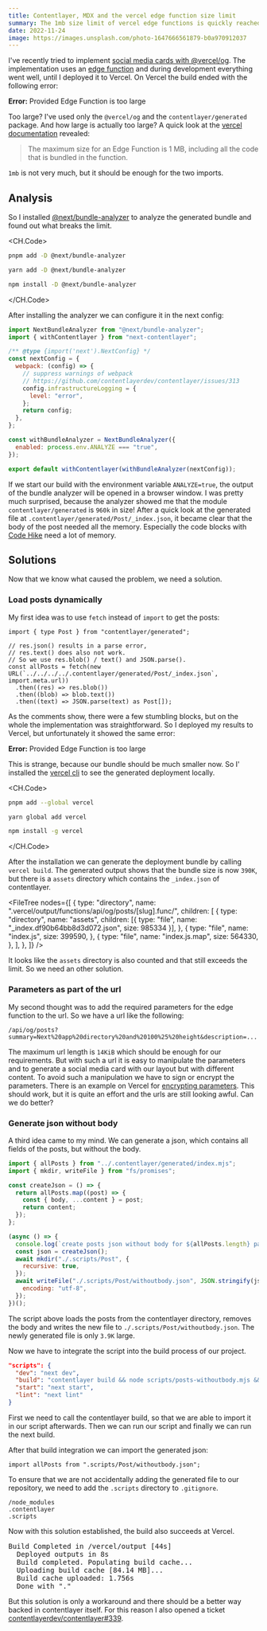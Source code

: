 ```yaml
---
title: Contentlayer, MDX and the vercel edge function size limit
summary: The 1mb size limit of vercel edge functions is quickly reached with Contentlayer and MDX
date: 2022-11-24
image: https://images.unsplash.com/photo-1647666561879-b0a970912037
---
```


I've recently tried to implement [social media cards with @vercel/og](/posts/2022-11-27-social-media-cards).
The implementation uses an [edge function](https://vercel.com/docs/concepts/functions/edge-functions)
and during development everything went well, until I deployed it to Vercel.
On Vercel the build ended with the following error:

<Notification type="error">
  <strong>Error:</strong> Provided Edge Function is too large
</Notification>

Too large?
I've used only the `@vercel/og` and the `contentlayer/generated` package.
And how large is actually too large?
A quick look at the [vercel documentation](https://vercel.com/docs/concepts/functions/edge-functions#limitations) revealed:

> The maximum size for an Edge Function is 1 MB, including all the code that is bundled in the function.

`1mb` is not very much, but it should be enough for the two imports.

## Analysis

So I installed [@next/bundle-analyzer](https://www.npmjs.com/package/@next/bundle-analyzer) to analyze the generated bundle and
found out what breaks the limit.

<CH.Code>

```bash pnpm
pnpm add -D @next/bundle-analyzer
```

```bash yarn
yarn add -D @next/bundle-analyzer
```

```bash npm
npm install -D @next/bundle-analyzer
```

</CH.Code>

After installing the analyzer we can configure it in the next config:

```js next.config.mjs focus=1,16:20
import NextBundleAnalyzer from "@next/bundle-analyzer";
import { withContentlayer } from "next-contentlayer";

/** @type {import('next').NextConfig} */
const nextConfig = {
  webpack: (config) => {
    // suppress warnings of webpack
    // https://github.com/contentlayerdev/contentlayer/issues/313
    config.infrastructureLogging = {
      level: "error",
    };
    return config;
  },
};

const withBundleAnalyzer = NextBundleAnalyzer({
  enabled: process.env.ANALYZE === "true",
});

export default withContentlayer(withBundleAnalyzer(nextConfig));
```

If we start our build with the environment variable `ANALYZE=true`, the output of the bundle analyzer will be opened in a browser window.
I was pretty much surprised, because the analyzer showed me that the module `contentlayer/generated` is `960k` in size!
After a quick look at the generated file at `.contentlayer/generated/Post/_index.json`,
it became clear that the body of the post needed all the memory.
Especially the code blocks with [Code Hike](https://codehike.org/) need a lot of memory.

## Solutions

Now that we know what caused the problem, we need a solution.

### Load posts dynamically

My first idea was to use `fetch` instead of `import` to get the posts:

```tsx pages/api/og/posts/[slug].tsx
import { type Post } from "contentlayer/generated";

// res.json() results in a parse error,
// res.text() does also not work.
// So we use res.blob() / text() and JSON.parse().
const allPosts = fetch(new URL(`../../../../.contentlayer/generated/Post/_index.json`, import.meta.url))
  .then((res) => res.blob())
  .then((blob) => blob.text())
  .then((text) => JSON.parse(text) as Post[]);
```

As the comments show, there were a few stumbling blocks, but on the whole the implementation was straightforward.
So I deployed my results to Vercel, but unfortunately it showed the same error:

<Notification type="error">
  <strong>Error:</strong> Provided Edge Function is too large
</Notification>

This is strange, because our bundle should be much smaller now.
So I' installed the [vercel cli](https://www.npmjs.com/package/vercel) to see the generated deployment locally.

<CH.Code>

```bash pnpm
pnpm add --global vercel
```

```bash yarn
yarn global add vercel
```

```bash npm
npm install -g vercel
```

</CH.Code>

After the installation we can generate the deployment bundle by calling `vercel build`.
The generated output shows that the bundle size is now `390K`,
but there is a `assets` directory which contains the `_index.json` of contentlayer.

<FileTree
  nodes={[
    {
      type: "directory",
      name: ".vercel/output/functions/api/og/posts/[slug].func/",
      children: [
        {
          type: "directory",
          name: "assets",
          children: [{ type: "file", name: "_index.df90b64bb8d3d072.json", size: 985334 }],
        },
        {
          type: "file",
          name: "index.js",
          size: 399590,
        },
        {
          type: "file",
          name: "index.js.map",
          size: 564330,
        },
      ],
    },
  ]}
/>

It looks like the `assets` directory is also counted and that still exceeds the limit.
So we need an other solution.

### Parameters as part of the url

My second thought was to add the required parameters for the edge function to the url.
So we have a url like the following:

```text
/api/og/posts?summary=Next%20app%20directory%20and%20100%25%20height&description=...
```

The maximum url length is `14KiB` which should be enough for our requirements.
But with such a url it is easy to manipulate the parameters and
to generate a social media card with our layout but with different content.
To avoid such a manipulation we have to sign or encrypt the parameters.
There is an example on Vercel for [encrypting parameters](https://vercel.com/docs/concepts/functions/edge-functions/og-image-examples#encrypting-parameters).
This should work, but it is quite an effort and the urls are still looking awful.
Can we do better?

### Generate json without body

A third idea came to my mind.
We can generate a json, which contains all fields of the posts, but without the body.

```js scripts/posts-withoutbody.mjs
import { allPosts } from "../.contentlayer/generated/index.mjs";
import { mkdir, writeFile } from "fs/promises";

const createJson = () => {
  return allPosts.map((post) => {
    const { body, ...content } = post;
    return content;
  });
};

(async () => {
  console.log(`create posts json without body for ${allPosts.length} paths`);
  const json = createJson();
  await mkdir("./.scripts/Post", {
    recursive: true,
  });
  await writeFile("./.scripts/Post/withoutbody.json", JSON.stringify(json, null, 2), {
    encoding: "utf-8",
  });
})();
```

The script above loads the posts from the contentlayer directory,
removes the body and writes the new file to `./.scripts/Post/withoutbody.json`.
The newly generated file is only `3.9K` large.

Now we have to integrate the script into the build process of our project.

```json package.json focus=3
"scripts": {
  "dev": "next dev",
  "build": "contentlayer build && node scripts/posts-withoutbody.mjs && next build",
  "start": "next start",
  "lint": "next lint"
}
```

First we need to call the contentlayer build,
so that we are able to import it in our script afterwards.
Then we can run our script and finally we can run the next build.

After that build integration we can import the generated json:

```tsx pages/api/og/[slug].tsx
import allPosts from ".scripts/Post/withoutbody.json";
```

To ensure that we are not accidentally adding the generated file to our repository,
we need to add the `.scripts` directory to `.gitignore`.

```text focus=3
/node_modules
.contentlayer
.scripts
```

Now with this solution established, the build also succeeds at Vercel.

<Notification type="success">
  <pre>Build Completed in /vercel/output [44s]
  Deployed outputs in 8s
  Build completed. Populating build cache...
  Uploading build cache [84.14 MB]...
  Build cache uploaded: 1.756s
  Done with "."</pre>
</Notification>

But this solution is only a workaround and there should be a better way backed in contentlayer itself.
For this reason I also opened a ticket [contentlayerdev/contentlayer#339](https://github.com/contentlayerdev/contentlayer/issues/339).
